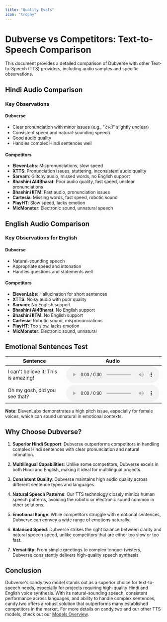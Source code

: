 ```yaml
---
title: "Quality Evals"
icon: "trophy"
---
```


# Dubverse vs Competitors: Text-to-Speech Comparison

This document provides a detailed comparison of Dubverse with other Text-to-Speech (TTS) providers, including audio samples and specific observations.


## Hindi Audio Comparison

<AudioComparison />

### Key Observations

#### Dubverse
- Clear pronunciation with minor issues (e.g., "टेस्टी" slightly unclear)
- Consistent speed and natural-sounding speech
- Good audio quality
- Handles complex Hindi sentences well

#### Competitors
- **ElevenLabs**: Mispronunciations, slow speed
- **XTTS**: Pronunciation issues, stuttering, inconsistent audio quality
- **Sarvam**: Glitchy audio, missed words, no English support
- **Bhashini AI4Bharat**: Poor audio quality, fast speed, unclear pronunciations
- **Bhashini IITM**: Fast audio, pronunciation issues
- **Cartesia**: Missing words, fast speed, robotic sound
- **PlayHT**: Slow speed, lacks emotion
- **MicMonster**: Electronic sound, unnatural speech

## English Audio Comparison

<EnglishAudioComparison />

### Key Observations for English

#### Dubverse
- Natural-sounding speech
- Appropriate speed and intonation
- Handles questions and statements well

#### Competitors
- **ElevenLabs**: Hallucination for short sentences
- **XTTS**: Noisy audio with poor quality
- **Sarvam**: No English support
- **Bhashini AI4Bharat**: No English support
- **Bhashini IITM**: No English support
- **Cartesia**: Robotic sound, mispronunciations
- **PlayHT**: Too slow, lacks emotion
- **MicMonster**: Electronic sound, unnatural

## Emotional Sentences Test

| Sentence | Audio |
|----------|-------|
| I can't believe it! This is amazing! | <audio controls src="https://dubverse-webapp.s3.ap-south-1.amazonaws.com/speaker_comparison/ElevenLabs_2024-10-07T10_16_20_Charlotte_pre_s50_sb75_se0_b_m2.mp3"></audio> |
| Oh my gosh, did you see that? | <audio controls src="https://dubverse-webapp.s3.ap-south-1.amazonaws.com/speaker_comparison/ElevenLabs_2024-10-07T10_16_20_Charlotte_pre_s50_sb75_se0_b_m2 (1).mp3"></audio> |

**Note**: ElevenLabs demonstrates a high pitch issue, especially for female voices, which can sound unnatural in emotional contexts.

## Why Choose Dubverse?

1. **Superior Hindi Support**: Dubverse outperforms competitors in handling complex Hindi sentences with clear pronunciation and natural intonation.

2. **Multilingual Capabilities**: Unlike some competitors, Dubverse excels in both Hindi and English, making it ideal for multilingual projects.

3. **Consistent Quality**: Dubverse maintains high audio quality across different sentence types and languages.

4. **Natural Speech Patterns**: Our TTS technology closely mimics human speech patterns, avoiding the robotic or electronic sound common in other solutions.

5. **Emotional Range**: While competitors struggle with emotional sentences, Dubverse can convey a wide range of emotions naturally.

6. **Balanced Speed**: Dubverse strikes the right balance between clarity and natural speech speed, unlike competitors that are either too slow or too fast.

7. **Versatility**: From simple greetings to complex tongue-twisters, Dubverse consistently delivers high-quality speech synthesis.

## Conclusion

Dubverse's candy.two model stands out as a superior choice for text-to-speech needs, especially for projects requiring high-quality Hindi and English voice synthesis. With its natural-sounding speech, consistent performance across languages, and ability to handle complex sentences, candy.two offers a robust solution that outperforms many established competitors in the market. For more details on candy.two and our other TTS models, check out our [Models Overview](/models/overview#candy-two-model).
